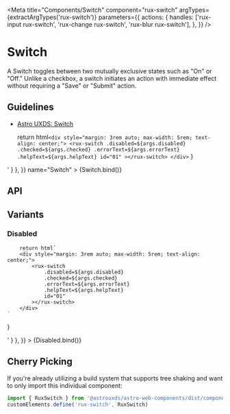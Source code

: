 
<Meta
    title="Components/Switch"
    component="rux-switch"
    argTypes={extractArgTypes('rux-switch')}
    parameters={{
        actions: {
            handles: ['rux-input rux-switch', 'rux-change rux-switch', 'rux-blur rux-switch'],
        },
    }}
/>

# Switch

A Switch toggles between two mutually exclusive states such as "On" or "Off." Unlike a checkbox, a switch initiates an action with immediate effect without requiring a "Save" or "Submit" action.

## Guidelines

-   [Astro UXDS: Switch](http://www.astrouxds.com/ui-components/switch)

    return html`
        <div style="margin: 3rem auto; max-width: 5rem; text-align: center;">
            <rux-switch
                .disabled=${args.disabled}
                .checked=${args.checked}
                .errorText=${args.errorText}
                .helpText=${args.helpText}
                id="01"
            ></rux-switch>
        </div>
    `
}

<Canvas>
    <Story
        parameters={{
            docs: { source: { code: '<rux-switch></rux-switch>' } },
        }}
        name="Switch"
    >
        {Switch.bind()}
    </Story>
</Canvas>

## API

<ArgsTable of="rux-switch" />

## Variants

### Disabled

        return html`
        <div style="margin: 3rem auto; max-width: 5rem; text-align: center;">
            <rux-switch
                .disabled=${args.disabled}
                .checked=${args.checked}
                .errorText=${args.errorText}
                .helpText=${args.helpText}
                id="01"
            ></rux-switch>
        </div>
    `
}

<Canvas>
    <Story
    name="Disabled"
    args={{
        disabled: true
    }}
         parameters={{
            docs: { source: { code: '<rux-switch disabled></rux-switch>' } },
        }}
    >
        {Disabled.bind()}
    </Story>
</Canvas>

## Cherry Picking

If you're already utilizing a build system that supports tree shaking and want to only import this individual component:

```js
import { RuxSwitch } from '@astrouxds/astro-web-components/dist/components/rux-switch'
customElements.define('rux-switch', RuxSwitch)
```


